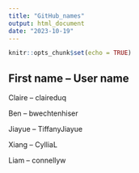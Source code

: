 ```yaml
---
title: "GitHub_names"
output: html_document
date: "2023-10-19"
---
```


```r
knitr::opts_chunk$set(echo = TRUE)
```

## First name -- User name

Claire -- claireduq

Ben -- bwechtenhiser

Jiayue -- TiffanyJiayue

Xiang -- CylliaL

Liam -- connellyw
